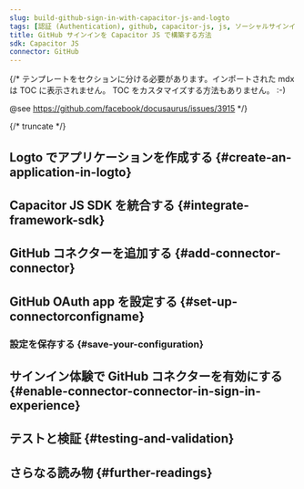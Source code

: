 ```yaml
---
slug: build-github-sign-in-with-capacitor-js-and-logto
tags: [認証 (Authentication), github, capacitor-js, js, ソーシャルサインイン, サインイン, ログイン]
title: GitHub サインインを Capacitor JS で構築する方法
sdk: Capacitor JS
connector: GitHub
---
```


{/*
  テンプレートをセクションに分ける必要があります。インポートされた mdx は TOC に表示されません。
  TOC をカスタマイズする方法もありません。 :-)

  @see https://github.com/facebook/docusaurus/issues/3915
*/}




{/* truncate */}

<Intro connector={connector} sdk="Capacitor JS" link="https://capacitorjs.com" />

## Logto でアプリケーションを作成する \{#create-an-application-in-logto}

<CreateApplication type="ネイティブアプリ" framework="Capacitor JS" />

## Capacitor JS SDK を統合する \{#integrate-framework-sdk}

<IntegrateSdk />

## GitHub コネクターを追加する \{#add-connector-connector}

<AddSocialConnector connector={connector} framework="Capacitor JS" />

## GitHub OAuth app を設定する \{#set-up-connectorconfigname}

<ConnectorGuide />

### 設定を保存する \{#save-your-configuration}

<SaveYourConfiguration connector={connector} />

## サインイン体験で GitHub コネクターを有効にする \{#enable-connector-connector-in-sign-in-experience}

<EnableSocialConnector connector={connector} />

## テストと検証 \{#testing-and-validation}

<TestingAndValidation connector={connector} sdk="Capacitor JS" />

## さらなる読み物 \{#further-readings}

<FurtherReadings />

